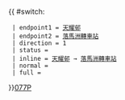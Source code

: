 {{ #switch: {{{format|}}}
  | endpoint1 = [[天耀邨]]
  | endpoint2 = [[落馬洲公共交通轉車站|落馬洲轉車站]]
  | direction = 1
  | status = {{HK Bus Status|M}}
  | inline = [[天耀邨]] → [[落馬洲公共交通轉車站|落馬洲轉車站]]
  | normal =
  | full =
}}<noinclude>[[category:新界專線小巴路線模板|077P]]</noinclude>